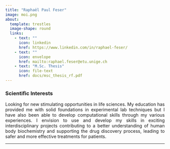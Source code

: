 ```yaml
---
title: "Raphaël Paul Feser"
image: moi.png
about:
  template: trestles
  image-shape: round
  links:
    - text: ""
      icon: linkedin
      href: https://www.linkedin.com/in/raphael-feser/
    - text: ""
      icon: envelope
      href: mailto:raphael.feser@etu.unige.ch
    - text: "M.Sc. Thesis"
      icon: file-text
      href: docs/msc_thesis_rf.pdf
---
```


### Scientific Interests

<p align="justify">Looking for new stimulating opportunities in life sciences.
My education has provided me with solid foundations in experimental lab techniques but I have also been able to develop computational skills through my various experiences. I envision to use and develop my skills in exciting interdisciplinary projects contributing to a better understanding of human body biochemistry and supporting the drug discovery process, leading to safer and more effective treatments for patients.</p>

---
